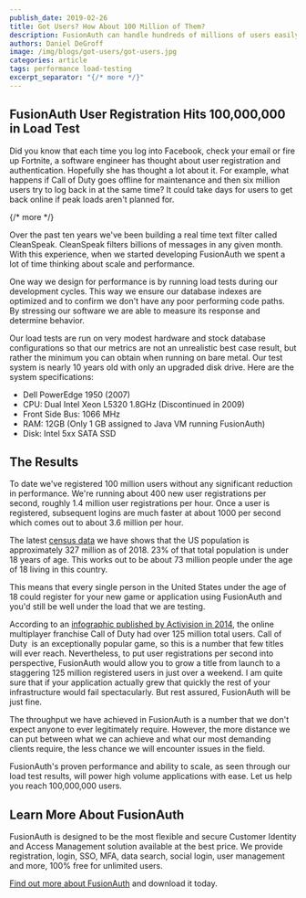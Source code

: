 ```yaml
---
publish_date: 2019-02-26 
title: Got Users? How About 100 Million of Them?
description: FusionAuth can handle hundreds of millions of users easily, because you might need to.
authors: Daniel DeGroff
image: /img/blogs/got-users/got-users.jpg
categories: article
tags: performance load-testing
excerpt_separator: "{/* more */}"
---
```


## FusionAuth User Registration Hits 100,000,000 in Load Test

Did you know that each time you log into Facebook, check your email or fire up Fortnite, a software engineer has thought about user registration and authentication. Hopefully she has thought a lot about it. For example, what happens if Call of Duty goes offline for maintenance and then six million users try to log back in at the same time? It could take days for users to get back online if peak loads aren't planned for.

{/* more */}

Over the past ten years we've been building a real time text filter called CleanSpeak. CleanSpeak filters billions of messages in any given month. With this experience, when we started developing FusionAuth we spent a lot of time thinking about scale and performance.

One way we design for performance is by running load tests during our development cycles. This way we ensure our database indexes are optimized and to confirm we don't have any poor performing code paths. By stressing our software we are able to measure its response and determine behavior.

Our load tests are run on very modest hardware and stock database configurations so that our metrics are not an unrealistic best case result, but rather the minimum you can obtain when running on bare metal. Our test system is nearly 10 years old with only an upgraded disk drive. Here are the system specifications:
- Dell PowerEdge 1950 (2007)
- CPU: Dual Intel Xeon L5320 1.8GHz (Discontinued in 2009)
- Front Side Bus: 1066 MHz
- RAM: 12GB (Only 1 GB assigned to Java VM running FusionAuth)
- Disk: Intel 5xx SATA SSD

## The Results

To date we've registered 100 million users without any significant reduction in performance. We're running about 400 new user registrations per second, roughly 1.4 million user registrations per hour. Once a user is registered, subsequent logins are much faster at about 1000 per second which comes out to about 3.6 million per hour.

The latest [census data](https://www.census.gov/quickfacts/ "Jump to Census Data site") we have shows that the US population is approximately 327 million as of 2018. 23% of that total population is under 18 years of age. This works out to be about 73 million people under the age of 18 living in this country.

This means that every single person in the United States under the age of 18 could register for your new game or application using FusionAuth and you'd still be well under the load that we are testing.

According to an [infographic published by Activision in 2014](http://venturebeat.com/2014/11/24/call-of-duty-advanced-warfare-by-the-big-numbers/ "Jump to Venturebeat site"), the online multiplayer franchise Call of Duty had over 125 million total users. Call of Duty  is an exceptionally popular game, so this is a number that few titles will ever reach. Nevertheless, to put user registrations per second into perspective, FusionAuth would allow you to grow a title from launch to a staggering 125 million registered users in just over a weekend. I am quite sure that if your application actually grew that quickly the rest of your infrastructure would fail spectacularly. But rest assured, FusionAuth will be just fine.

The throughput we have achieved in FusionAuth is a number that we don't expect anyone to ever legitimately require. However, the more distance we can put between what we can achieve and what our most demanding clients require, the less chance we will encounter issues in the field.

FusionAuth's proven performance and ability to scale, as seen through our load test results, will power high volume applications with ease. Let us help you reach 100,000,000 users.

## Learn More About FusionAuth

FusionAuth is designed to be the most flexible and secure Customer Identity and Access Management solution available at the best price. We provide registration, login, SSO, MFA, data search, social login, user management and more, 100% free for unlimited users.

[Find out more about FusionAuth](https://fusionauth.io/ "FusionAuth Home") and download it today.

